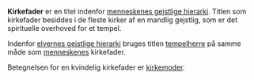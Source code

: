 {{title:Kirkefader}}
{{author:Laura Holmegaard}}
{{timestamp:2009-09-19T18:35:37Z}}
{{copyright:Kirkefader}}
'''Kirkefader''' er en titel indenfor [[menneskenes gejstlige hierarki]].
Titlen som kirkefader besiddes i de fleste kirker af en mandlig gejstlig, som er det spirituelle overhoved for et tempel.

Indenfor [[elvernes gejstlige hierarki]] bruges titlen [[tempelherre]] på samme måde som [[menneske|menneskenes]] kirkefader.

Betegnelsen for en kvindelig kirkefader er [[kirkemoder]].